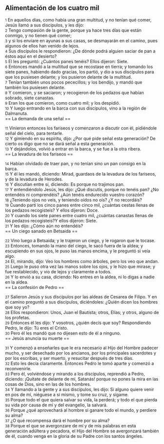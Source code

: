 == Alimentación de los cuatro mil ==

{{anchor|1}} <small>1</small> En aquellos días, como había una gran multitud, y no tenían qué comer, Jesús llamó a sus discípulos, y les dijo:<br>
{{anchor|2}} <small>2</small> Tengo compasión de la gente, porque ya hace tres días que están conmigo, y no tienen qué comer;<br>
{{anchor|3}} <small>3</small> y si los enviare en ayunas a sus casas, se desmayarán en el camino, pues algunos de ellos han venido de lejos.<br>
{{anchor|4}} <small>4</small> Sus discípulos le respondieron: ¿De dónde podrá alguien saciar de pan a éstos aquí en el desierto?<br>
{{anchor|5}} <small>5</small> El les preguntó: ¿Cuántos panes tenéis? Ellos dijeron: Siete.<br>
{{anchor|6}} <small>6</small> Entonces mandó a la multitud que se recostase en tierra; y tomando los siete panes, habiendo dado gracias, los partió, y dio a sus discípulos para que los pusiesen delante; y los pusieron delante de la multitud.<br>
{{anchor|7}} <small>7</small> Tenían también unos pocos pececillos; y los bendijo, y mandó que también los pusiesen delante.<br>
{{anchor|8}} <small>8</small> Y comieron, y se saciaron; y recogieron de los pedazos que habían sobrado, siete canastas.<br>
{{anchor|9}} <small>9</small> Eran los que comieron, como cuatro mil; y los despidió.<br>
{{anchor|10}} <small>10</small> Y luego entrando en la barca con sus discípulos, vino a la región de Dalmanuta.<br>
== La demanda de una señal ==

{{anchor|11}} <small>11</small> Vinieron entonces los fariseos y comenzaron a discutir con él, pidiéndole señal del cielo, para tentarle.<br>
{{anchor|12}} <small>12</small> Y gimiendo en su espíritu, dijo: ¿Por qué pide señal esta generación? De cierto os digo que no se dará señal a esta generación.<br>
{{anchor|13}} <small>13</small> Y dejándolos, volvió a entrar en la barca, y se fue a la otra ribera.<br>
== La levadura de los fariseos ==

{{anchor|14}} <small>14</small> Habían olvidado de traer pan, y no tenían sino un pan consigo en la barca.<br>
{{anchor|15}} <small>15</small> Y él les mandó, diciendo: Mirad, guardaos de la levadura de los fariseos, y de la levadura de Herodes.<br>
{{anchor|16}} <small>16</small> Y discutían entre sí, diciendo: Es porque no trajimos pan.<br>
{{anchor|17}} <small>17</small> Y entendiéndolo Jesús, les dijo: ¿Qué discutís, porque no tenéis pan? ¿No entendéis ni comprendéis? ¿Aún tenéis endurecido vuestro corazón?<br>
{{anchor|18}} <small>18</small> ¿Teniendo ojos no veis, y teniendo oídos no oís? ¿Y no recordáis?<br>
{{anchor|19}} <small>19</small> Cuando partí los cinco panes entre cinco mil, ¿cuántas cestas llenas de los pedazos recogisteis? Y ellos dijeron: Doce.<br>
{{anchor|20}} <small>20</small> Y cuando los siete panes entre cuatro mil, ¿cuántas canastas llenas de los pedazos recogisteis?Y ellos dijeron: Siete.<br>
{{anchor|21}} <small>21</small> Y les dijo: ¿Cómo aún no entendéis?<br>
== Un ciego sanado en Betsaida ==

{{anchor|22}} <small>22</small> Vino luego a Betsaida; y le trajeron un ciego, y le rogaron que le tocase.<br>
{{anchor|23}} <small>23</small> Entonces, tomando la mano del ciego, le sacó fuera de la aldea; y escupiendo en sus ojos, le puso las manos encima, y le preguntó si veía algo.<br>
{{anchor|24}} <small>24</small> El, mirando, dijo: Veo los hombres como árboles, pero los veo que andan.<br>
{{anchor|25}} <small>25</small> Luego le puso otra vez las manos sobre los ojos, y le hizo que mirase; y fue restablecido, y vio de lejos y claramente a todos.<br>
{{anchor|26}} <small>26</small> Y lo envió a su casa, diciendo: No entres en la aldea, ni lo digas a nadie en la aldea.<br>
== La confesión de Pedro ==

{{anchor|27}} <small>27</small> Salieron Jesús y sus discípulos por las aldeas de Cesarea de Filipo. Y en el camino preguntó a sus discípulos, diciéndoles: ¿Quién dicen los hombres que soy yo?<br>
{{anchor|28}} <small>28</small> Ellos respondieron: Unos, Juan el Bautista; otros, Elías; y otros, alguno de los profetas.<br>
{{anchor|29}} <small>29</small> Entonces él les dijo: Y vosotros, ¿quién decís que soy? Respondiendo Pedro, le dijo: Tú eres el Cristo.<br>
{{anchor|30}} <small>30</small> Pero él les mandó que no dijesen esto de él a ninguno.<br>
== Jesús anuncia su muerte ==

{{anchor|31}} <small>31</small> Y comenzó a enseñarles que le era necesario al Hijo del Hombre padecer mucho, y ser desechado por los ancianos, por los principales sacerdotes y por los escribas, y ser muerto, y resucitar después de tres días.<br>
{{anchor|32}} <small>32</small> Esto les decía claramente. Entonces Pedro le tomó aparte y comenzó a reconvenirle.<br>
{{anchor|33}} <small>33</small> Pero él, volviéndose y mirando a los discípulos, reprendió a Pedro, diciendo: ¡Quítate de delante de mí, Satanás! porque no pones la mira en las cosas de Dios, sino en las de los hombres.<br>
{{anchor|34}} <small>34</small> Y llamando a la gente y a sus discípulos, les dijo: Si alguno quiere venir en pos de mí, niéguese a sí mismo, y tome su cruz, y sígame.<br>
{{anchor|35}} <small>35</small> Porque todo el que quiera salvar su vida, la perderá; y todo el que pierda su vida por causa de mí y del evangelio, la salvará.<br>
{{anchor|36}} <small>36</small> Porque ¿qué aprovechará al hombre si ganare todo el mundo, y perdiere su alma?<br>
{{anchor|37}} <small>37</small> ¿O qué recompensa dará el hombre por su alma?<br>
{{anchor|38}} <small>38</small> Porque el que se avergonzare de mí y de mis palabras en esta generación adúltera y pecadora, el Hijo del Hombre se avergonzará también de él, cuando venga en la gloria de su Padre con los santos ángeles.<br>
